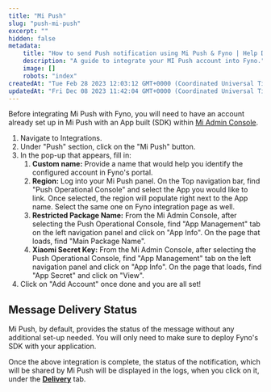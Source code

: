 ```yaml
---
title: "Mi Push"
slug: "push-mi-push"
excerpt: ""
hidden: false
metadata:
    title: "How to send Push notification using Mi Push & Fyno | Help Document"
    description: "A guide to integrate your MI Push account into Fyno."
    image: []
    robots: "index"
createdAt: "Tue Feb 28 2023 12:03:12 GMT+0000 (Coordinated Universal Time)"
updatedAt: "Fri Dec 08 2023 11:42:04 GMT+0000 (Coordinated Universal Time)"
---
```


Before integrating Mi Push with Fyno, you will need to have an account already set up in Mi Push with an App built (SDK) within [Mi Admin Console](https://admin.xmpush.xiaomi.com/en/app/info?appId=2882303761521345853&version=2021122701&userId=1592023235).

1. Navigate to Integrations.
2. Under "Push" section, click on the "Mi Push" button.
3. In the pop-up that appears, fill in:
    1. **Custom name:** Provide a name that would help you identify the configured account in Fyno's portal.
    2. **Region:** Log into your Mi Push panel. On the Top navigation bar, find "Push Operational Console" and select the App you would like to link. Once selected, the region will populate right next to the App name. Select the same one on Fyno integration page as well.
    3. **Restricted Package Name:** From the Mi Admin Console, after selecting the Push Operational Console, find "App Management" tab on the left navigation panel and click on "App Info". On the page that loads, find "Main Package Name".
    4. **Xiaomi Secret Key:** From the Mi Admin Console, after selecting the Push Operational Console, find "App Management" tab on the left navigation panel and click on "App Info". On the page that loads, find "App Secret" and click on "View".
4. Click on "Add Account" once done and you are all set!

## Message Delivery Status

Mi Push, by default, provides the status of the message without any additional set-up needed. You will only need to make sure to deploy Fyno's SDK with your application.

Once the above integration is complete, the status of the notification, which will be shared by Mi Push will be displayed in the logs, when you click on it, under the **[Delivery](./log-details-delivery)** tab.
